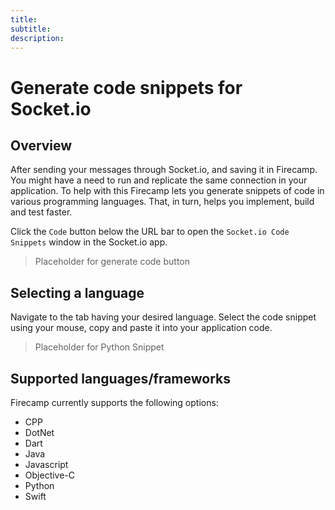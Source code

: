 ```yaml
--- 
title: 
subtitle: 
description: 
---
```


# Generate code snippets for Socket.io

## Overview

After sending your messages through Socket.io, and saving it in Firecamp. You might have a need to run and replicate the same connection in your application. To help with this Firecamp lets you generate snippets of code in various programming languages. That, in turn, helps you implement, build and test faster.

Click the `Code` button below the URL bar to open the `Socket.io Code Snippets` window in the Socket.io app.

> Placeholder for generate code button

## Selecting a language
Navigate to the tab having your desired language. Select the code snippet using your mouse, copy and paste it into your application code.

> Placeholder for Python Snippet

## Supported languages/frameworks
Firecamp currently supports the following options:

- CPP
- DotNet
- Dart
- Java
- Javascript
- Objective-C
- Python
- Swift
